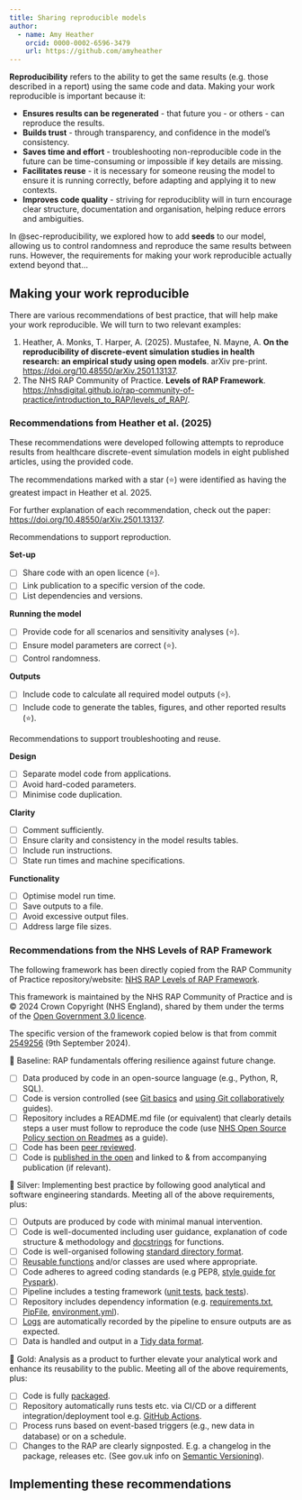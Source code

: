```yaml
---
title: Sharing reproducible models
author:
  - name: Amy Heather
    orcid: 0000-0002-6596-3479
    url: https://github.com/amyheather
---
```


**Reproducibility** refers to the ability to get the same results (e.g. those described in a report) using the same code and data. Making your work reproducible is important because it:

* **Ensures results can be regenerated** - that future you - or others - can reproduce the results.
* **Builds trust** - through transparency, and confidence in the model's consistency.
* **Saves time and effort** - troubleshooting non-reproducible code in the future can be time-consuming or impossible if key details are missing.
* **Facilitates reuse** - it is necessary for someone reusing the model to ensure it is running correctly, before adapting and applying it to new contexts.
* **Improves code quality** - striving for reproduciblity will in turn encourage clear structure, documentation and organisation, helping reduce errors and ambiguities.

In @sec-reproducibility, we explored how to add **seeds** to our model, allowing us to control randomness and reproduce the same results between runs. However, the requirements for making your work reproducible actually extend beyond that...

## Making your work reproducible

There are various recommendations of best practice, that will help make your work reproducible. We will turn to two relevant examples:

1. Heather, A. Monks, T. Harper, A. (2025). Mustafee, N. Mayne, A. **On the reproducibility of discrete-event simulation studies in health research: an empirical study using open models**. arXiv pre-print. <https://doi.org/10.48550/arXiv.2501.13137>.
2. The NHS RAP Community of Practice. **Levels of RAP Framework**. <https://nhsdigital.github.io/rap-community-of-practice/introduction_to_RAP/levels_of_RAP/>.

### Recommendations from Heather et al. (2025)

:::{.callout-note}
These recommendations were developed following attempts to reproduce results from healthcare discrete-event simulation models in eight published articles, using the provided code.

The recommendations marked with a star (⭐) were identified as having the greatest impact in Heather et al. 2025.

For further explanation of each recommendation, check out the paper: <https://doi.org/10.48550/arXiv.2501.13137>.
:::

Recommendations to support reproduction.

**Set-up**

* [ ] Share code with an open licence (⭐).
* [ ] Link publication to a specific version of the code.
* [ ] List dependencies and versions.

**Running the model**

* [ ] Provide code for all scenarios and sensitivity analyses (⭐).
* [ ] Ensure model parameters are correct (⭐).
* [ ] Control randomness.

**Outputs**

* [ ] Include code to calculate all required model outputs (⭐).
* [ ] Include code to generate the tables, figures, and other reported results (⭐).

Recommendations to support troubleshooting and reuse.

**Design**

* [ ] Separate model code from applications.
* [ ] Avoid hard-coded parameters.
* [ ] Minimise code duplication.

**Clarity**

* [ ] Comment sufficiently.
* [ ] Ensure clarity and consistency in the model results tables.
* [ ] Include run instructions.
* [ ] State run times and machine specifications.

**Functionality**

* [ ] Optimise model run time.
* [ ] Save outputs to a file.
* [ ] Avoid excessive output files.
* [ ] Address large file sizes.

### Recommendations from the NHS Levels of RAP Framework

:::{.callout-note}
The following framework has been directly copied from the RAP Community of Practice repository/website: [NHS RAP Levels of RAP Framework](https://nhsdigital.github.io/rap-community-of-practice/introduction_to_RAP/levels_of_RAP/).

This framework is maintained by the NHS RAP Community of Practice and is © 2024 Crown Copyright (NHS England), shared by them under the terms of the [Open Government 3.0 licence](https://www.nationalarchives.gov.uk/doc/open-government-licence/version/3/).

The specific version of the framework copied below is that from commit [2549256](https://github.com/NHSDigital/rap-community-of-practice/commit/2549256498886d6d7ea4cdb736e2a2864c8bb461) (9th September 2024).
:::

🥉 Baseline: RAP fundamentals offering resilience against future change.

* [ ] Data produced by code in an open-source language (e.g., Python, R, SQL).
* [ ] Code is version controlled (see [Git basics](https://nhsdigital.github.io/rap-community-of-practice/training_resources/git/introduction-to-git/) and [using Git collaboratively](https://nhsdigital.github.io/rap-community-of-practice/training_resources/git/using-git-collaboratively/) guides).
* [ ] Repository includes a README.md file (or equivalent) that clearly details steps a user must follow to reproduce the code (use [NHS Open Source Policy section on Readmes](https://github.com/nhsx/open-source-policy/blob/main/open-source-policy.md#b-readmes) as a guide).
* [ ] Code has been [peer reviewed](https://nhsdigital.github.io/rap-community-of-practice/implementing_RAP/workflow/code-review/).
* [ ] Code is [published in the open](https://nhsdigital.github.io/rap-community-of-practice/implementing_RAP/publishing_code/how-to-publish-your-code-in-the-open/) and linked to & from accompanying publication (if relevant).

🥈 Silver: Implementing best practice by following good analytical and software engineering standards. Meeting all of the above requirements, plus:

* [ ] Outputs are produced by code with minimal manual intervention.
* [ ] Code is well-documented including user guidance, explanation of code structure & methodology and [docstrings](https://nhsdigital.github.io/rap-community-of-practice/training_resources/python/python-functions/#documentation) for functions.
* [ ] Code is well-organised following [standard directory format](https://nhsdigital.github.io/rap-community-of-practice/training_resources/python/project-structure-and-packaging/).
* [ ] [Reusable functions](https://nhsdigital.github.io/rap-community-of-practice/training_resources/python/python-functions/) and/or classes are used where appropriate.
* [ ] Code adheres to agreed coding standards (e.g PEP8, [style guide for Pyspark](https://nhsdigital.github.io/rap-community-of-practice/training_resources/pyspark/pyspark-style-guide/)).
* [ ] Pipeline includes a testing framework ([unit tests](https://nhsdigital.github.io/rap-community-of-practice/training_resources/python/unit-testing/), [back tests](https://nhsdigital.github.io/rap-community-of-practice/training_resources/python/backtesting/)).
* [ ] Repository includes dependency information (e.g. [requirements.txt](https://pip.pypa.io/en/stable/user_guide/#requirements-files), [PipFile](https://github.com/pypa/pipfile/blob/main/README.rst), [environment.yml](https://nhsdigital.github.io/rap-community-of-practice/training_resources/python/virtual-environments/conda/)).
* [ ] [Logs](https://nhsdigital.github.io/rap-community-of-practice/training_resources/python/logging-and-error-handling/) are automatically recorded by the pipeline to ensure outputs are as expected.
* [ ] Data is handled and output in a [Tidy data format](https://medium.com/@kimrodrikwa/untidy-data-a90b6e3ebe4c).

🥇 Gold: Analysis as a product to further elevate your analytical work and enhance its reusability to the public. Meeting all of the above requirements, plus:

* [ ] Code is fully [packaged](https://packaging.python.org/en/latest/).
* [ ] Repository automatically runs tests etc. via CI/CD or a different integration/deployment tool e.g. [GitHub Actions](https://docs.github.com/en/actions).
* [ ] Process runs based on event-based triggers (e.g., new data in database) or on a schedule.
* [ ] Changes to the RAP are clearly signposted. E.g. a changelog in the package, releases etc. (See gov.uk info on [Semantic Versioning](https://github.com/alphagov/govuk-frontend/blob/main/docs/contributing/versioning.md)).

## Implementing these recommendations

<!--TODO: DES RAP Template-->